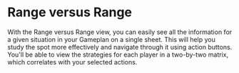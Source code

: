 
# Range versus Range

With the Range versus Range view, you can easily see all the information for a given situation in your Gameplan on a single sheet. This will help you study the spot more effectively and navigate through it using action buttons. You'll be able to view the strategies for each player in a two-by-two matrix, which correlates with your selected actions.

<RangeVsRange></RangeVsRange>
